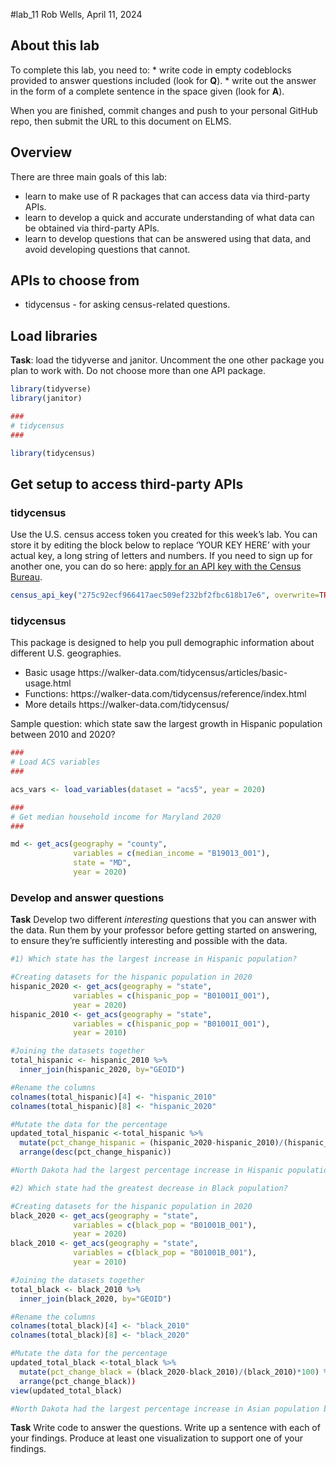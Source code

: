 #lab_11 Rob Wells, April 11, 2024

## About this lab

To complete this lab, you need to: \* write code in empty codeblocks provided to answer questions included (look for **Q**). \* write out the answer in the form of a complete sentence in the space given (look for **A**).

When you are finished, commit changes and push to your personal GitHub repo, then submit the URL to this document on ELMS.

## Overview

There are three main goals of this lab:

-   learn to make use of R packages that can access data via third-party APIs.
-   learn to develop a quick and accurate understanding of what data can be obtained via third-party APIs.
-   learn to develop questions that can be answered using that data, and avoid developing questions that cannot.

## APIs to choose from

-   tidycensus - for asking census-related questions.

## Load libraries

**Task**: load the tidyverse and janitor. Uncomment the one other package you plan to work with. Do not choose more than one API package.

```r
library(tidyverse)
library(janitor)

###
# tidycensus
###

library(tidycensus)

```

## Get setup to access third-party APIs

### tidycensus

Use the U.S. census access token you created for this week's lab. You can store it by editing the block below to replace 'YOUR KEY HERE' with your actual key, a long string of letters and numbers. If you need to sign up for another one, you can do so here: [apply for an API key with the Census Bureau](https://api.census.gov/data/key_signup.html).

```r
census_api_key("275c92ecf966417aec509ef232bf2fbc618b17e6", overwrite=TRUE)
```

### tidycensus

This package is designed to help you pull demographic information about different U.S. geographies.

-   Basic usage https://walker-data.com/tidycensus/articles/basic-usage.html
-   Functions: https://walker-data.com/tidycensus/reference/index.html
-   More details https://walker-data.com/tidycensus/

Sample question: which state saw the largest growth in Hispanic population between 2010 and 2020?

```r

###
# Load ACS variables
###

acs_vars <- load_variables(dataset = "acs5", year = 2020)

###
# Get median household income for Maryland 2020
###

md <- get_acs(geography = "county",
              variables = c(median_income = "B19013_001"),
              state = "MD",
              year = 2020) 


```

### Develop and answer questions

**Task** Develop two different *interesting* questions that you can answer with the data. Run them by your professor before getting started on answering, to ensure they're sufficiently interesting and possible with the data.

```r

#1) Which state has the largest increase in Hispanic population?

#Creating datasets for the hispanic population in 2020
hispanic_2020 <- get_acs(geography = "state",
              variables = c(hispanic_pop = "B01001I_001"),
              year = 2020) 
hispanic_2010 <- get_acs(geography = "state",
              variables = c(hispanic_pop = "B01001I_001"),
              year = 2010)

#Joining the datasets together 
total_hispanic <- hispanic_2010 %>%
  inner_join(hispanic_2020, by="GEOID")

#Rename the columns 
colnames(total_hispanic)[4] <- "hispanic_2010"
colnames(total_hispanic)[8] <- "hispanic_2020"

#Mutate the data for the percentage
updated_total_hispanic <-total_hispanic %>% 
  mutate(pct_change_hispanic = (hispanic_2020-hispanic_2010)/(hispanic_2010)*100) %>% 
  arrange(desc(pct_change_hispanic))

#North Dakota had the largest percentage increase in Hispanic population between 2010 to 2020 from 12878 to 30325 with about %135 increase. 

#2) Which state had the greatest decrease in Black population?

#Creating datasets for the hispanic population in 2020
black_2020 <- get_acs(geography = "state",
              variables = c(black_pop = "B01001B_001"),
              year = 2020) 
black_2010 <- get_acs(geography = "state",
              variables = c(black_pop = "B01001B_001"),
              year = 2010)

#Joining the datasets together 
total_black <- black_2010 %>%
  inner_join(black_2020, by="GEOID")

#Rename the columns 
colnames(total_black)[4] <- "black_2010"
colnames(total_black)[8] <- "black_2020"

#Mutate the data for the percentage
updated_total_black <-total_black %>% 
  mutate(pct_change_black = (black_2020-black_2010)/(black_2010)*100) %>% 
  arrange(pct_change_black))
view(updated_total_black)

#North Dakota had the largest percentage increase in Asian population between 2010 to 2020 from 12878 to 30325 with about %135 increase. 
```

**Task** Write code to answer the questions. Write up a sentence with each of your findings. Produce at least one visualization to support one of your findings.
